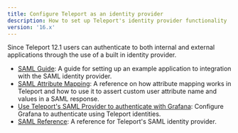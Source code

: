 ```yaml
---
title: Configure Teleport as an identity provider
description: How to set up Teleport's identity provider functionality
version: '16.x'
---
```


Since Teleport 12.1 users can authenticate to both internal and external applications
through the use of a built in identity provider.

- [SAML Guide](/docs/ver/16.x/access-controls/idps/saml-guide): A guide for setting up an example application to integration with the SAML identity provider.
- [SAML Attribute Mapping](/docs/ver/16.x/access-controls/idps/saml-attribute-mapping): A reference on how attribute mapping works in Teleport and how to
  use it to assert custom user attribute name and values in a SAML response.
- [Use Teleport's SAML Provider to authenticate with Grafana](/docs/ver/16.x/access-controls/idps/saml-grafana): Configure Grafana to authenticate using Teleport identities.
- [SAML Reference](/docs/ver/16.x/access-controls/idps/saml-reference): A reference for Teleport's SAML identity provider.
